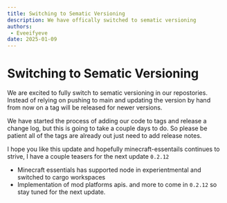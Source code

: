 ```yaml
---
title: Switching to Sematic Versioning
description: We have offically switched to sematic versioning 
authors:
 - Eveeifyeve
date: 2025-01-09
---
```


# Switching to Sematic Versioning 

We are excited to fully switch to sematic versioning in our repostories. 
Instead of relying on pushing to main and updating the version by hand from now on a tag will be released for newer versions.

We have started the process of adding our code to tags and release a change log, but this is going to take a couple days to do.
So please be patient all of the tags are already out just need to add release notes.

I hope you like this update and hopefully minecraft-essentails continues to strive, I have a couple teasers for the next update `0.2.12`

- Minecraft essentials has supported node in experientmental and switched to cargo workspaces
- Implementation of mod platforms apis.
and more to come in `0.2.12` so stay tuned for the next update.
